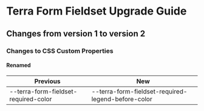 
# Terra Form Fieldset Upgrade Guide

## Changes from version 1 to version 2

### Changes to CSS Custom Properties

#### Renamed
| Previous | New |
|-|-|
| --terra-form-fieldset-required-color | --terra-form-fieldset-required-legend-before-color |
